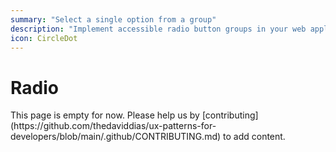 ```yaml
---
summary: "Select a single option from a group"
description: "Implement accessible radio button groups in your web applications. Learn best practices for single-choice selection controls, keyboard navigation, and ARIA attributes."
icon: CircleDot
---
```



# Radio

<Callout type="warning">
  This page is empty for now. Please help us by
  [contributing](https://github.com/thedaviddias/ux-patterns-for-developers/blob/main/.github/CONTRIBUTING.md)
  to add content.
</Callout>
